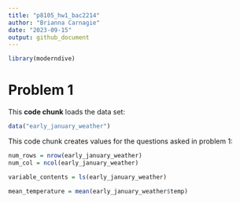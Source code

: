 ```yaml
---
title: "p8105_hw1_bac2214"
author: "Brianna Carnagie"
date: "2023-09-15"
output: github_document
---
```


```r
library(moderndive)
```

# Problem 1 
This **code chunk** loads the data set:

```r
data("early_january_weather")
```

This code chunk creates values for the questions asked in problem 1: 
```r
num_rows = nrow(early_january_weather)
num_col = ncol(early_january_weather)

variable_contents = ls(early_january_weather)

mean_temperature = mean(early_january_weather$temp)
```


